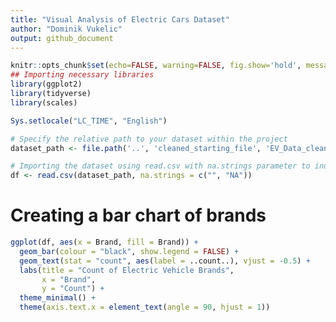 ```yaml
---
title: "Visual Analysis of Electric Cars Dataset"
author: "Dominik Vukelic"
output: github_document
---
```


```r
knitr::opts_chunk$set(echo=FALSE, warning=FALSE, fig.show='hold', message=FALSE)
## Importing necessary libraries
library(ggplot2)
library(tidyverse)
library(scales)

Sys.setlocale("LC_TIME", "English")

```

```r
# Specify the relative path to your dataset within the project
dataset_path <- file.path('..', 'cleaned_starting_file', 'EV_Data_cleaned.csv')

# Importing the dataset using read.csv with na.strings parameter to indicate missing values
df <- read.csv(dataset_path, na.strings = c("", "NA"))
```

# Creating a bar chart of brands

```r
ggplot(df, aes(x = Brand, fill = Brand)) +
  geom_bar(colour = "black", show.legend = FALSE) +
  geom_text(stat = "count", aes(label = ..count..), vjust = -0.5) +
  labs(title = "Count of Electric Vehicle Brands",
       x = "Brand",
       y = "Count") +
  theme_minimal() +
  theme(axis.text.x = element_text(angle = 90, hjust = 1))
```


